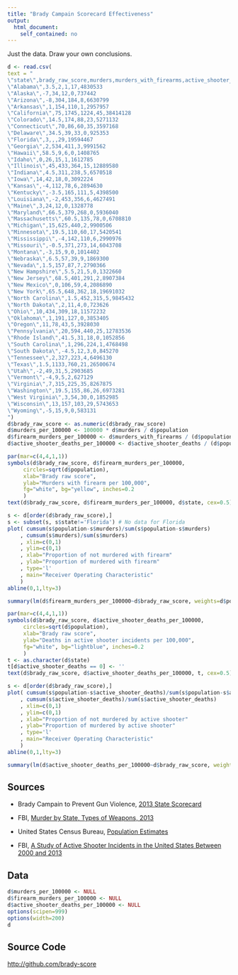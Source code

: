 ```yaml
---
title: "Brady Campain Scorecard Effectiveness"
output: 
  html_document: 
    self_contained: no
---
```


Just the data. Draw your own conclusions.

```r
d <- read.csv(
text = "
\"state\",brady_raw_score,murders,murders_with_firearms,active_shooter_deaths,population
\"Alabama\",3.5,2,1,17,4830533
\"Alaska\",‐7,34,12,0,737442
\"Arizona\",‐8,304,184,8,6630799
\"Arkansas\",1,154,110,1,2957957
\"California\",75,1745,1224,45,38414128
\"Colorado\",14.5,174,88,23,5271132
\"Connecticut\",70,86,60,35,3597168
\"Delaware\",34.5,39,33,0,925353
\"Florida\",3,,,29,19594467
\"Georgia\",2,534,411,3,9991562
\"Hawaii\",58.5,9,6,0,1408765
\"Idaho\",0,26,15,1,1612785
\"Illinois\",45,433,364,15,12889580
\"Indiana\",4.5,311,238,5,6570518
\"Iowa\",14,42,18,0,3092224
\"Kansas\",‐4,112,78,6,2894630
\"Kentucky\",‐3.5,165,111,5,4398500
\"Louisiana\",‐2,453,356,6,4627491
\"Maine\",3,24,12,0,1328778
\"Maryland\",66.5,379,268,0,5936040
\"Massachusetts\",60.5,135,78,0,6708810
\"Michigan\",15,625,440,2,9900506
\"Minnesota\",19.5,110,60,17,5420541
\"Mississippi\",‐4,142,110,6,2990976
\"Missouri\",‐0.5,371,273,14,6043708
\"Montana\",‐3,15,9,0,1014402
\"Nebraska\",6.5,57,39,9,1869300
\"Nevada\",1.5,157,87,7,2790366
\"New Hampshire\",5.5,21,5,0,1322660
\"New Jersey\",68.5,401,291,2,8907384
\"New Mexico\",0,106,59,4,2086890
\"New York\",65.5,648,362,18,19691032
\"North Carolina\",1.5,452,315,5,9845432
\"North Dakota\",2,11,4,0,723626
\"Ohio\",10,434,309,18,11572232
\"Oklahoma\",1,191,127,0,3853405
\"Oregon\",11,78,43,5,3928030
\"Pennsylvania\",20,594,440,25,12783536
\"Rhode Island\",41.5,31,18,0,1052856
\"South Carolina\",1,296,224,1,4768498
\"South Dakota\",‐4.5,12,3,0,845270
\"Tennessee\",2,327,223,4,6496130
\"Texas\",1.5,1133,760,21,26500674
\"Utah\",‐2,49,31,5,2903685
\"Vermont\",‐4,9,5,2,627129
\"Virginia\",7,315,225,35,8267875
\"Washington\",19.5,155,86,26,6973281
\"West Virginia\",3,54,30,0,1852985
\"Wisconsin\",13,157,103,29,5743653
\"Wyoming\",‐5,15,9,0,583131
")
d$brady_raw_score <- as.numeric(d$brady_raw_score)
d$murders_per_100000 <- 100000 * d$murders / d$population
d$firearm_murders_per_100000 <- d$murders_with_firearms / (d$population/100000)
d$active_shooter_deaths_per_100000 <- d$active_shooter_deaths / (d$population*(2013-2000+1)/100000)
```

```r
par(mar=c(4,4,1,1))
symbols(d$brady_raw_score, d$firearm_murders_per_100000, 
     circles=sqrt(d$population), 
  	 xlab="Brady raw score", 
     ylab="Murders with firearm per 100,000",
     fg="white", bg="yellow", inches=0.2
     )
text(d$brady_raw_score, d$firearm_murders_per_100000, d$state, cex=0.5)
```

```r
s <- d[order(d$brady_raw_score),]
s <- subset(s, s$state!='Florida') # No data for Florida
plot( cumsum(s$population-s$murders)/sum(s$population-s$murders)
    , cumsum(s$murders)/sum(s$murders)
    , xlim=c(0,1)
    , ylim=c(0,1)
    , xlab="Proportion of not murdered with firearm"
    , ylab="Proportion of murdered with firearm"
    , type='l'
    , main="Receiver Operating Characteristic"
    )
abline(0,1,lty=3)
```

```r
summary(lm(d$firearm_murders_per_100000~d$brady_raw_score, weights=d$population))
```

```r
par(mar=c(4,4,1,1))
symbols(d$brady_raw_score, d$active_shooter_deaths_per_100000, 
     circles=sqrt(d$population), 
  	 xlab="Brady raw score", 
     ylab="Deaths in active shooter incidents per 100,000",
     fg="white", bg="lightblue", inches=0.2
     )
t <- as.character(d$state)
t[d$active_shooter_deaths == 0] <- ''
text(d$brady_raw_score, d$active_shooter_deaths_per_100000, t, cex=0.5)
```

```r
s <- d[order(d$brady_raw_score),]
plot( cumsum(s$population-s$active_shooter_deaths)/sum(s$population-s$active_shooter_deaths)
    , cumsum(s$active_shooter_deaths)/sum(s$active_shooter_deaths)
    , xlim=c(0,1)
    , ylim=c(0,1)
    , xlab="Proportion of not murdered by active shooter"
    , ylab="Proportion of murdered by active shooter"
    , type='l'
    , main="Receiver Operating Characteristic"
    )
abline(0,1,lty=3)
```

```r
summary(lm(d$active_shooter_deaths_per_100000~d$brady_raw_score, weights=d$population))
```

Sources
-------

* Brady Campain to Prevent Gun Violence,
  [2013 State Scorecard](http://www.bradycampaign.org/2013-state-scorecard)

* FBI, [Murder by State, Types of Weapons, 2013](https://www.fbi.gov/about-us/cjis/ucr/crime-in-the-u.s/2013/crime-in-the-u.s.-2013/tables/table-20/table_20_murder_by_state_types_of_weapons_2013.xls)

* United States Census Bureau, [Population Estimates](http://www.census.gov/popest/data/state/totals/2015/index.html)
  
* FBI, [A Study of Active Shooter Incidents in the United States Between 2000 and 2013](https://www.fbi.gov/news/stories/2014/september/fbi-releases-study-on-active-shooter-incidents/pdfs/a-study-of-active-shooter-incidents-in-the-u.s.-between-2000-and-2013)
  
Data
----

```r
d$murders_per_100000 <- NULL
d$firearm_murders_per_100000 <- NULL
d$active_shooter_deaths_per_100000 <- NULL
options(scipen=999)
options(width=200)
d
```

Source Code
-----------

[http://github.com/brady-score](http://github.com/brady-score)
